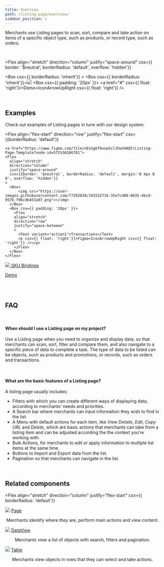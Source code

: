 ```yaml
---
title: Overview
path: /listing-page/overview/
sidebar_position: 1
---
```



Merchants use Listing pages to scan, sort, compare and take action on items of a specific object type, such as products, or record type, such as orders.

<br />

<Flex
  align="stretch"
  direction="column"
  justify="space-around"
  csx={{ border: '$neutral', borderRadius: 'default', overflow: 'hidden'}}
>
  <Box csx={{ borderRadius: 'inherit'}} >
      <Box csx={{ borderRadius: 'inherit'}}><a href="#"><img src="https://user-images.githubusercontent.com/77292838/191526389-e0a97572-e01b-422a-8a96-56410d1f1e68.png"></img></a></Box>
  </Box>
  <Box csx={{ padding: '20px' }}>
    <Flex
    align="stretch"
    direction="row"
    justify="flex-end"
    >
      <a href="#" csx={{ float: 'right'}}>Demo<IconArrowUpRight csx={{ float: 'right'}} /></a>
    </Flex>
  </Box>
</Flex>

<br />

## Examples

Check out examples of Listing pages in tune with our design system.

<Flex
  align="flex-start"
  direction="row"
  justify="flex-start"
  csx={{borderRadius: 'default'}}
>
    <a href="https://www.figma.com/file/nEoSg6f8uuwSslJhwS4AQT/Listing-Page-Template?node-id=572%3A266701">
    <Flex
      align="stretch"
      direction="column"
      justify="space-around"
      csx={{border: '$neutral', borderRadius: 'default', margin:'0 4px 0 0', overflow: 'hidden'}}
    >
      <Box>
          <img src="https://user-images.githubusercontent.com/77292838/191532716-35e7cd00-0635-4bcd-957b-f9bcdb453a07.png"></img>
      </Box>
      <Box csx={{ padding: '20px' }}>
        <Flex
        align="stretch"
        direction="row"
        justify="space-between"
        >
          <Text variant="action1">Transactions</Text>
          <p csx={{ float: 'right'}}>Figma<IconArrowUpRight csx={{ float: 'right'}} /></p>
        </Flex>
      </Box>
    </Flex>
  </a>
  <a href="https://storecomponents.myvtex.com/admin/sku-binding/">
    <Flex
      align="stretch"
      direction="column"
      justify="space-around"
      csx={{border: '$neutral', borderRadius: 'default', margin:'0 0 0 4px',overflow: 'hidden'}}
    >
      <Box>
          <img src="https://user-images.githubusercontent.com/77292838/191532881-15be5b13-8f8e-4bc4-99a9-1086e1aa51e3.png"></img>
      </Box>
      <Box csx={{ padding: '20px' }}>
        <Flex
        align="stretch"
        direction="row"
        justify="space-between"
        >
          <Text variant="action1">SKU Bindings</Text>
          <p csx={{ float: 'right'}}>Demo<IconArrowUpRight csx={{ float: 'right'}} /></p>
        </Flex>
      </Box>
    </Flex>
  </a>
</Flex>

<br />
<br />

## FAQ

<br />

#### When should I use a Listing page on my project?

Use a Listing page when you need to organize and display data, so that merchants can scan, sort, filter and compare them, and also navigate to a specific piece of data to complete a task. The type of data to be listed can be objects, such as products and promotions, or records, such as orders and transactions.

<br />

#### What are the basic features of a Listing page?

A listing page usually includes:

- Filters with which you can create different ways of displaying data, according to merchants’ needs and priorities.
- A Search bar where merchants can input information they wish to find in the list.
- A Menu with default actions for each item, like *View Details*, *Edit*, *Copy URL* and *Delete*, which are basic actions that merchants can take from a listing item and can be adjusted according the the context you're working with.
- Bulk Actions, for merchants to edit or apply information to multiple list items at the same time.
- Buttons to Import and Export data from the list.
- Pagination so that merchants can navigate in the list.

<br />

## Related  components

<Flex
  align="stretch"
  direction="column"
  justify="flex-start"
  csx={{ borderRadius: 'default'}}
>
  <Box>
    <Flex
    align="center"
    direction="row"
    justify="flex-start"
    >
        <Box csx={{ width: '115px', height: '64px', left: '336px', top: '1884px'}}><a href="https://admin-ui.vercel.app/components/page"><img src="https://user-images.githubusercontent.com/77292838/191536013-c0245589-139a-423d-928a-d13cad37d57b.png"></img></a></Box>
        <Box csx={{ padding: '30px'}}>
          <Flex
          align="flex-start"
          direction="column"
          justify="flex-end"
          >
            <a href="https://admin-ui.vercel.app/components/page" csx={{ float: 'right'}}>Page<IconArrowUpRight csx={{ float: 'right'}} /></a>
            <p>Merchants identify where they are, perform main actions and view content.</p>
          </Flex>
        </Box>
    </Flex>
  </Box>
    <Box>
    <Flex
    align="center"
    direction="row"
    justify="flex-start"
    >
      <Box csx={{ width: '115px', height: '64px', left: '336px', top: '1884px'}}><a href="https://admin-ui.vercel.app/components/data-view"><img src="https://user-images.githubusercontent.com/77292838/191536027-945041fc-6f1b-4aef-94a5-3edddf9717bc.png"></img></a></Box>
      <Box csx={{ padding: '30px'}}>
        <Flex
        align="flex-start"
        direction="column"
        justify="flex-end"
        >
          <a href="https://admin-ui.vercel.app/components/data-view" csx={{ float: 'right'}}>DataView<IconArrowUpRight csx={{ float: 'right'}} /></a>
          <p>Merchants view a list of objects with search, filters and pagination.</p>
        </Flex>
      </Box>
    </Flex>
  </Box>
    <Box>
    <Flex
    align="center"
    direction="row"
    justify="flex-start"
    >
      <Box csx={{ width: '115px', height: '64px', left: '336px', top: '1884px'}}><a href="https://admin-ui.vercel.app/components/table"><img src="https://user-images.githubusercontent.com/77292838/191536020-026aee3f-1356-4d05-9e79-224ab3268039.png"></img></a></Box>
      <Box csx={{ padding: '30px'}}>
        <Flex
        align="flex-start"
        direction="column"
        justify="flex-end"
        >
          <a href="https://admin-ui.vercel.app/components/table" csx={{ float: 'right'}}>Table<IconArrowUpRight csx={{ float: 'right'}} /></a>
          <p>Merchants view objects in rows that they can select and take actions.</p>
        </Flex>
      </Box>
    </Flex>
  </Box>
</Flex>
